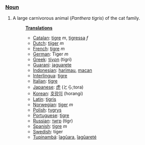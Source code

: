 ===[[Noun]]===
#A large carnivorous animal (<I>Panthera tigris</I>) of the cat family.
#:'''[[Translation]]s'''
#:*[[Catalan]]: [[tigre]] ''m'', [[tigressa]] ''f''
#:*[[Dutch]]: [[tijger]] ''m''
#:*[[French]]: [[tigre]] ''m''
#:*[[German]]: Tiger ''m''
#:*[[Greek]]: [[τίγρη]] (tigri)
#:*[[Guarani]]: [[jaguarete]]
#:*[[Indonesian]]: [[harimau]], [[macan]]
#:*[[Interlingua]]: [[tigre]]
#:*[[Italian]]: [[tigre]]
#:*[[Japanese]]: [[虎]] (とら;tora)
#:*[[Korean]]: [[호랑이]] (horangi)
#:*[[Latin]]: [[tigris]]
#:*[[Norwegian]]: [[tiger]] ''m''
#:*[[Polish]]: [[tygrys]]
#:*[[Portuguese]]: [[tigre]]
#:*[[Russian]]: [[тигр]] (tigr)
#:*[[Spanish]]: [[tigre]] ''m''
#:*[[Swedish]]: tiger
#:*[[Tupinambá]]: [[îagûara]], [[îagûareté]]
